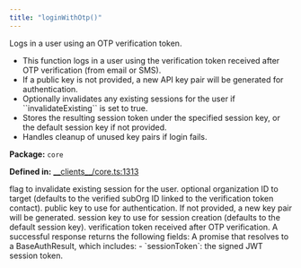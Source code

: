 ```yaml
---
title: "loginWithOtp()"
---
```



<H3Bordered text="Overview" />

Logs in a user using an OTP verification token.

<ul>
  <li>This function logs in a user using the verification token received after OTP verification (from email or SMS).</li>
  <li>If a public key is not provided, a new API key pair will be generated for authentication.</li>
  <li>Optionally invalidates any existing sessions for the user if ``invalidateExisting`` is set to true.</li>
  <li>Stores the resulting session token under the specified session key, or the default session key if not provided.</li>
  <li>Handles cleanup of unused key pairs if login fails.</li>
</ul>

<p><strong>Package:</strong> <code>core</code></p>

<p><strong>Defined in:</strong> <a href="https://github.com/tkhq/sdk/blob/main/packages/core/src/__clients__/core.ts#L1313">__clients__/core.ts:1313</a></p>

<H3Bordered text="Parameters" />

<ParamField body="params" type='LoginWithOtpParams' required={true} >
  <Expandable title="params details">
    <NestedParam parentKey="params" childKey="invalidateExisting" type='boolean' required={false}>
flag to invalidate existing session for the user.
</NestedParam>
    <NestedParam parentKey="params" childKey="organizationId" type='string' required={false}>
optional organization ID to target (defaults to the verified subOrg ID linked to the verification token contact).
</NestedParam>
    <NestedParam parentKey="params" childKey="publicKey" type='string' required={false}>
public key to use for authentication. If not provided, a new key pair will be generated.
</NestedParam>
    <NestedParam parentKey="params" childKey="sessionKey" type='string' required={false}>
session key to use for session creation (defaults to the default session key).
</NestedParam>
    <NestedParam parentKey="params" childKey="verificationToken" type='string' required={true}>
verification token received after OTP verification.
</NestedParam>
  </Expandable>
</ParamField>

<H3Bordered text="Response" />
A successful response returns the following fields:

<ResponseField name="returns" type="BaseAuthResult" required={true} >
  A promise that resolves to a BaseAuthResult, which includes:
         - `sessionToken`: the signed JWT session token.
</ResponseField>
